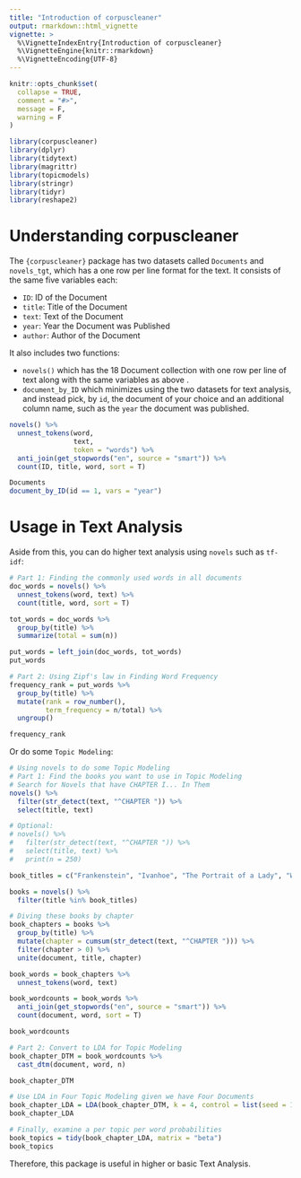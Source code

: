 ```yaml
---
title: "Introduction of corpuscleaner"
output: rmarkdown::html_vignette
vignette: >
  %\VignetteIndexEntry{Introduction of corpuscleaner}
  %\VignetteEngine{knitr::rmarkdown}
  %\VignetteEncoding{UTF-8}
---
```


```r
knitr::opts_chunk$set(
  collapse = TRUE,
  comment = "#>", 
  message = F,
  warning = F
)
```

```r
library(corpuscleaner)
library(dplyr)
library(tidytext)
library(magrittr)
library(topicmodels)
library(stringr)
library(tidyr)
library(reshape2)
```

# Understanding corpuscleaner
The `{corpuscleaner}` package has two datasets called `Documents` and `novels_tgt`, which has a one row per line format for the text. It consists of the same five variables each: 

* `ID`: ID of the Document
* `title`: Title of the Document
* `text`: Text of the Document 
* `year`: Year the Document was Published 
* `author`: Author of the Document

It also includes two functions: 

* `novels()` which has the 18 Document collection with one row per line of text along with the same variables as above . 
* `document_by_ID` which minimizes using the two datasets for text analysis, and instead pick, by `id`, the document of your choice and an additional column name, such as the `year` the document was published. 

```r
novels() %>%
  unnest_tokens(word, 
                text, 
                token = "words") %>%
  anti_join(get_stopwords("en", source = "smart")) %>%
  count(ID, title, word, sort = T)

Documents
document_by_ID(id == 1, vars = "year")
```

# Usage in Text Analysis
Aside from this, you can do higher text analysis using `novels` such as `tf-idf`:

```r
# Part 1: Finding the commonly used words in all documents
doc_words = novels() %>%
  unnest_tokens(word, text) %>%
  count(title, word, sort = T)

tot_words = doc_words %>%
  group_by(title) %>% 
  summarize(total = sum(n))

put_words = left_join(doc_words, tot_words)
put_words

# Part 2: Using Zipf's law in Finding Word Frequency
frequency_rank = put_words %>%
  group_by(title) %>%
  mutate(rank = row_number(),
         term_frequency = n/total) %>%
  ungroup()

frequency_rank
```

Or do some `Topic Modeling`:
  
```r
# Using novels to do some Topic Modeling
# Part 1: Find the books you want to use in Topic Modeling 
# Search for Novels that have CHAPTER I... In Them 
novels() %>%
  filter(str_detect(text, "^CHAPTER ")) %>%
  select(title, text)

# Optional: 
# novels() %>%
#   filter(str_detect(text, "^CHAPTER ")) %>%
#   select(title, text) %>%
#   print(n = 250)

book_titles = c("Frankenstein", "Ivanhoe", "The Portrait of a Lady", "Wuthering Heights")

books = novels() %>%
  filter(title %in% book_titles)

# Diving these books by chapter 
book_chapters = books %>%
  group_by(title) %>%
  mutate(chapter = cumsum(str_detect(text, "^CHAPTER "))) %>%
  filter(chapter > 0) %>%
  unite(document, title, chapter)

book_words = book_chapters %>%
  unnest_tokens(word, text) 

book_wordcounts = book_words %>%
  anti_join(get_stopwords("en", source = "smart")) %>%
  count(document, word, sort = T)

book_wordcounts

# Part 2: Convert to LDA for Topic Modeling
book_chapter_DTM = book_wordcounts %>%
  cast_dtm(document, word, n)

book_chapter_DTM

# Use LDA in Four Topic Modeling given we have Four Documents
book_chapter_LDA = LDA(book_chapter_DTM, k = 4, control = list(seed = 1234))
book_chapter_LDA

# Finally, examine a per topic per word probabilities 
book_topics = tidy(book_chapter_LDA, matrix = "beta")
book_topics
```

Therefore, this package is useful in higher or basic Text Analysis.
